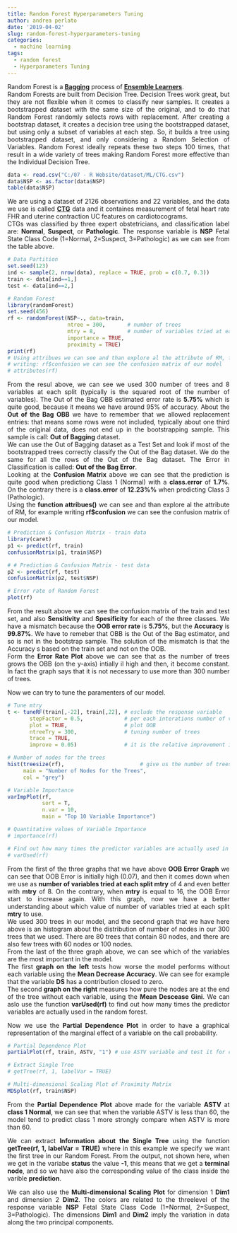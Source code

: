 ```yaml
---
title: Random Forest Hyperparameters Tuning
author: andrea perlato
date: '2019-04-02'
slug: random-forest-hyperparameters-tuning
categories:
  - machine learning
tags:
  - random forest
  - Hyperparameters Tuning
---
```


<style>
body {
text-align: justify}
</style>


Random Forest is a [**Bagging**](https://quantdare.com/what-is-the-difference-between-bagging-and-boosting/) process of [**Ensemble Learners**](https://en.wikipedia.org/wiki/Ensemble_learning). </br>
Random Forests are built from Decision Tree. Decision Trees work great, but they are not flexible when it comes to classify new samples. It creates a bootstrapped dataset with the same size of the original, and to do that Random Forest randomly selects rows with replacement. After creating a bootstrap dataset, it creates a decision tree using the bootstrapped dataset, but using only a subset of variables at each step. So, it builds a tree using bootstrapped dataset, and only considering a Random Selection of Variables. Random Forest ideally repeats these two steps 100 times, that result in a wide variety of trees making Random Forest more effective than the Individual Decision Tree. 

```r
data <- read.csv("C:/07 - R Website/dataset/ML/CTG.csv")
data$NSP <- as.factor(data$NSP)
table(data$NSP)

```

We are using a dataset of 2126 observations and 22 variables, and the data we use is called [**CTG**](https://archive.ics.uci.edu/ml/datasets/cardiotocography) data and it containes measurement of fetal heart rate FHR and uterine contraction UC features on cardiotocograms. </br>
CTGs was classified by three expert obstetricians, and classification label are: **Normal**, **Suspect**, or **Pathologic**. The response variable is **NSP** Fetal State Class Code (1=Normal, 2=Suspect, 3=Pathologic) as we can see from the table above.

```r
# Data Partition
set.seed(123)
ind <- sample(2, nrow(data), replace = TRUE, prob = c(0.7, 0.3))
train <- data[ind==1,]
test <- data[ind==2,]

# Random Forest
library(randomForest)
set.seed(456)
rf <- randomForest(NSP~., data=train,
                   ntree = 300,       # number of trees
                   mtry = 8,          # number of variables tried at each split
                   importance = TRUE,
                   proximity = TRUE)
print(rf)
# Using attribues we can see and than explore al the attribute of RM, for example
# writing: rf$confusion we can see the confusion matrix of our model
# attributes(rf)

```
From the resul above, we can see we used 300 number of trees and 8 variables at each split (typically is the squared root of the number of variables). The Out of the Bag OBB estimated error rate is **5.75%** which is quite good, because it means we have around 95% of accuracy.
About the **Out of the Bag OBB** we have to remember that we allowed replacement entries: that means some rows were not included, typically about one third of the original data, does not end up in the bootstrapping sample. This sample is call: **Out of Bagging** dataset. </br> 
We can use the Out of Bagging dataset as a Test Set and look if most of the bootstrapped trees correctly classify the Out of the Bag dataset. We do the same for all the rows of the Out of the Bag dataset. The Error in Classification is called: **Out of the Bag Error**. </br> 
Looking at the **Confusion Matrix** above we can see that the prediction is quite good when predictiong Class 1 (Normal) with a **class.error** of **1.7%**. On the contrary there is a **class.error** of **12.23%%** when predicting Class 3 (Pathologic). </br> 
Using the **function attribues()** we can see and than explore al the attribute of RM, for example writing **rf$confusion** we can see the confusion matrix of our model. </br>

```r
# Prediction & Confusion Matrix - train data
library(caret)
p1 <- predict(rf, train)
confusionMatrix(p1, train$NSP)

# # Prediction & Confusion Matrix - test data
p2 <- predict(rf, test)
confusionMatrix(p2, test$NSP)

# Error rate of Random Forest
plot(rf)

```

From the result above we can see the confusion matrix of the train and test set, and also **Sensitivity** and **Spesificity** for each of the three classes.
We have a mismatch because the **OOB error rate** is **5.75%**, but the **Accuracy** is **99.87%**. We have to remeber that OBB is the Out of the Bag estimator, and so is not in the bootstrap sample. The solution of the mismatch is that the Accuracy s based on the train set and not on the OOB. </br> 
Form the **Error Rate Plot** above we can see that as the number of trees grows the OBB (on the y-axis) intially il high and then, it become constant. In fact the graph says that it is not necessary to use more than 300 number of trees. </br> 

Now we can try to tune the paramenters of our model.

```r
# Tune mtry
t <- tuneRF(train[,-22], train[,22], # esclude the response variable
       stepFactor = 0.5,             # per each interations number of variables tried at each split (mtry) in inflated by 0.5
       plot = TRUE,                  # plot OOB
       ntreeTry = 300,               # tuning number of trees
       trace = TRUE,
       improve = 0.05)               # it is the relative improvement in OOB error and so the improvement of the RM depends on the 0.05

# Number of nodes for the trees
hist(treesize(rf),                        # give us the number of trees in term of number of nodes
     main = "Number of Nodes for the Trees",
     col = "grey")

# Variable Importance
varImpPlot(rf,
           sort = T,
           n.var = 10,
           main = "Top 10 Variable Importance")

# Quantitative values of Variable Importance
# importance(rf)

# Find out how many times the predictor variables are actually used in the random forest
# varUsed(rf)

```

From the first of the three graphs that we have above **OOB Error Graph** we can see that OOB Error is initially high (0.07), and then it comes down when we use as **number of variables tried at each split mtry** of 4 and even better with **mtry** of 8. On the contrary, when **mtry** is equal to 16, the OOB Error start to increase again. With this graph, now we have a better understanding about which value of number of variables tried at each split **mtry** to use. </br> 
We used 300 trees in our model, and the second graph that we have here above is an histogram about the distribution of number of nodes in our 300 trees that we used. There are 80 trees that contain 80 nodes, and there are also few trees with 60 nodes or 100 nodes. </br> 
From the last of the three graph above, we can see which of the variables are the most important in the model. </br>
The first **graph on the left** tests how worse the model performs without each variable using the **Mean Decrease Accuracy**. We can see for example that the variable **DS** has a contribution closed to zero. </br>
The second **graph on the right** measures how pure the nodes are at the end of the tree without each variable, using the **Mean Descease Gini**.
We can aslo use the function **varUsed(rf)** to find out how many times the predictor variables are actually used in the random forest.

Now we use the **Partial Dependence Plot** in order to have a graphical representation of the marginal effect of a variable on the call probability.

```r
# Partial Dependence Plot
partialPlot(rf, train, ASTV, "1") # use ASTV variable and test it for class 2

# Extract Single Tree
# getTree(rf, 1, labelVar = TRUE)

# Multi-dimensional Scaling Plot of Proximity Matrix
MDSplot(rf, train$NSP)

```

From the **Partial Dependence Plot** above made for the variable **ASTV** at **class 1 Normal**, we can see that when the variable ASTV is less than 60, the model tend to predict class 1 more strongly compare when ASTV is more than 60. </br>

We can extract **Information about the Single Tree** using the function **getTree(rf, 1, labelVar = TRUE)** where in this example we specify we want the first tree in our Random Forest. From the output, not shown here, when we get in the variabe **status** the value **-1**, this means that we get a **terminal node**, and so we have also the corresponding value of the class inside the varible **prediction**. </br>

We can also use the **Multi-dimensional Scaling Plot** for dimension 1 **Dim1** and dimension 2 **Dim2**. The colors are related to the threelevel of the response variable **NSP** Fetal State Class Code (1=Normal, 2=Suspect, 3=Pathologic).
The dimensions **Dim1** and **Dim2** imply the variation in data along the two principal components. 












































































